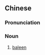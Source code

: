 {{also|鲸须}}
==Chinese==
{{zh-forms|s=鲸须}}

===Pronunciation===
{{zh-pron
|m=jīngxū
|cat=n
}}

===Noun===
{{zh-noun}}

# [[baleen]]